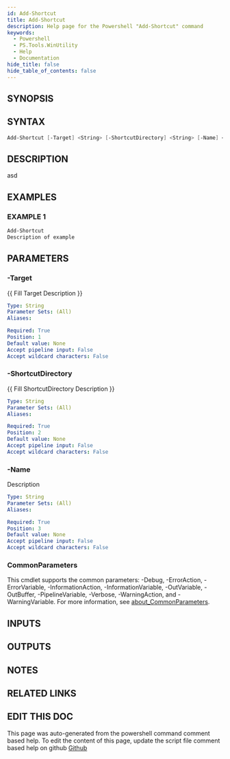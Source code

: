 ```yaml
---
id: Add-Shortcut
title: Add-Shortcut
description: Help page for the Powershell "Add-Shortcut" command
keywords:
  - Powershell
  - PS.Tools.WinUtility
  - Help
  - Documentation
hide_title: false
hide_table_of_contents: false
---
```


## SYNOPSIS

## SYNTAX

```powershell
Add-Shortcut [-Target] <String> [-ShortcutDirectory] <String> [-Name] <String> [<CommonParameters>]
```

## DESCRIPTION

asd

## EXAMPLES

### EXAMPLE 1

```powershell
Add-Shortcut
Description of example
```

## PARAMETERS

### -Target

{{ Fill Target Description }}

```yaml
Type: String
Parameter Sets: (All)
Aliases:

Required: True
Position: 1
Default value: None
Accept pipeline input: False
Accept wildcard characters: False
```

### -ShortcutDirectory

{{ Fill ShortcutDirectory Description }}

```yaml
Type: String
Parameter Sets: (All)
Aliases:

Required: True
Position: 2
Default value: None
Accept pipeline input: False
Accept wildcard characters: False
```

### -Name

Description

```yaml
Type: String
Parameter Sets: (All)
Aliases:

Required: True
Position: 3
Default value: None
Accept pipeline input: False
Accept wildcard characters: False
```

### CommonParameters

This cmdlet supports the common parameters: -Debug, -ErrorAction, -ErrorVariable, -InformationAction, -InformationVariable, -OutVariable, -OutBuffer, -PipelineVariable, -Verbose, -WarningAction, and -WarningVariable. For more information, see [about_CommonParameters](http://go.microsoft.com/fwlink/?LinkID=113216).

## INPUTS

## OUTPUTS

## NOTES

## RELATED LINKS

## EDIT THIS DOC 

This page was auto-generated from the powershell command comment based help. To edit the content of this page, update the script file comment based help on github [Github](https://github.com/hanpq/PS.Tools.WinUtility)
